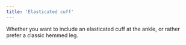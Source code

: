 ```yaml
---
title: 'Elasticated cuff'
---
```


Whether you want to include an elasticated cuff at the ankle,
or rather prefer a classic hemmed leg.
